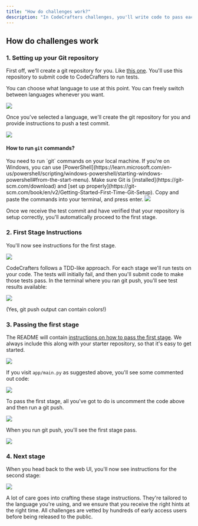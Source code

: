 ```yaml
---
title: "How do challenges work?"
description: "In CodeCrafters challenges, you'll write code to pass each stage and we'll verify your code submissions. Read more below to understand how exactly this works."
---
```


## How do challenges work

### 1. Setting up your Git repository

First off, we'll create a git repository for you. Like [this one](https://github.com/codecrafters-io/redis-starter-python). You'll use this repository to submit code to CodeCrafters to run tests.

You can choose what language to use at this point. You can freely switch between languages whenever you want.

<Frame>
  <img className="w-full" src="/img/setup-choose-language.png" />
</Frame>

Once you've selected a language, we'll create the git repository for you and provide instructions to push a test commit.

<Frame>
  <img className="w-full" src="/img/setup-test-commit.png" />
</Frame>

#### How to run `git` commands?
<Tip> 
  You need to run `git` commands on your local machine.
  <Steps>
    <Step title="Open Terminal on your system">
      If you're on Windows, you can use [PowerShell](https://learn.microsoft.com/en-us/powershell/scripting/windows-powershell/starting-windows-powershell#from-the-start-menu).
    </Step>
    <Step title="Set up Git">
      Make sure Git is [installed](https://git-scm.com/download) and [set up properly](https://git-scm.com/book/en/v2/Getting-Started-First-Time-Git-Setup).
    </Step>
    <Step title="Run git commands">
      Copy and paste the commands into your terminal, and press enter.
      <img className="w-full" src="/img/run-git-commands.jpg" />
    </Step>
  </Steps>
</Tip>

Once we receive the test commit and have verified that your repository is setup correctly, you'll automatically proceed to the first stage.

### 2. First Stage Instructions

You'll now see instructions for the first stage.

<Frame>
  <img className="w-full" src="/img/bind-to-port.png" />
</Frame>

CodeCrafters follows a TDD-like approach. For each stage we'll run tests on your code. The tests will initially fail, and then you'll submit code to make those tests pass. In the terminal where you ran git push, you'll see test results available:

<Frame>
  <img className="w-full" src="/img/results-terminal.png" />
</Frame>

(Yes, git push output can contain colors!)

### 3. Passing the first stage

The README will contain [instructions on how to pass the first stage](https://github.com/codecrafters-io/redis-starter-python#passing-the-first-stage). We always include this along with your starter repository, so that it's easy to get started.

<Frame>
  <img className="w-full" src="/img/passing-first-stage.png" />
</Frame>

If you visit `app/main.py` as suggested above, you'll see some commented out code:

<Frame>
  <img className="w-full" src="/img/commented-out-code.png" />
</Frame>

To pass the first stage, all you've got to do is uncomment the code above and then run a git push.

<Frame>
  <img className="w-full" src="/img/git-push.png" />
</Frame>

When you run git push, you'll see the first stage pass.

<Frame>
  <img className="w-full" src="/img/first-stage-pass.png" />
</Frame>

### 4. Next stage

When you head back to the web UI, you'll now see instructions for the second stage:

<Frame>
  <img className="w-full" src="/img/respond-to-ping.png" />
</Frame>

A lot of care goes into crafting these stage instructions. They're tailored to the language you're using, and we ensure that you receive the right hints at the right time. All challenges are vetted by hundreds of early access users before being released to the public.
